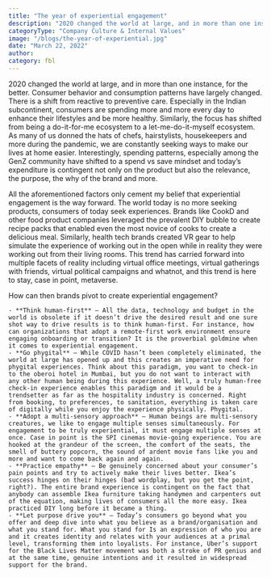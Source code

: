 ```yaml
---
title: "The year of experiential engagement"
description: "2020 changed the world at large, and in more than one instance, for the better."
categoryType: "Company Culture & Internal Values"
image: "/blogs/the-year-of-experiential.jpg"
date: "March 22, 2022"
author:
category: fbl
---
```


2020 changed the world at large, and in more than one instance, for the better. Consumer behavior and consumption patterns have largely changed. There is a shift from reactive to preventive care. Especially in the Indian subcontinent, consumers are spending more and more every day to enhance their lifestyles and be more healthy. Similarly, the focus has shifted from being a do-it-for-me ecosystem to a let-me-do-it-myself ecosystem. As many of us donned the hats of chefs, hairstylists, housekeepers and more during the pandemic, we are constantly seeking ways to make our lives at home easier. Interestingly, spending patterns, especially among the GenZ community have shifted to a spend vs save mindset and today’s expenditure is contingent not only on the product but also the relevance, the purpose, the why of the brand and more.

All the aforementioned factors only cement my belief that experiential engagement is the way forward. The world today is no more seeking products, consumers of today seek experiences. Brands like CookD and other food product companies leveraged the prevalent DIY bubble to create recipe packs that enabled even the most novice of cooks to create a delicious meal. Similarly, health tech brands created VR gear to help simulate the experience of working out in the open while in reality they were working out from their living rooms. This trend has carried forward into multiple facets of reality including virtual office meetings, virtual gatherings with friends, virtual political campaigns and whatnot, and this trend is here to stay, case in point, metaverse.

How can then brands pivot to create experiential engagement?

    - **Think human-first** – All the data, technology and budget in the world is obsolete if it doesn’t drive the desired result and one sure shot way to drive results is to think human-first. For instance, how can organizations that adopt a remote-first work environment ensure engaging onboarding or transition? It is the proverbial goldmine when it comes to experiential engagement.
    - **Go phygital** – While COVID hasn’t been completely eliminated, the world at large has opened up and this creates an imperative need for phygital experiences. Think about this paradigm, you want to check-in to the oberoi hotel in Mumbai, but you do not want to interact with any other human being during this experience. Well, a truly human-free check-in experience enables this paradigm and it would be a trendsetter as far as the hospitality industry is concerned. Right from booking, to preferences, to sanitation, everything is taken care of digitally while you enjoy the experience physically. Phygital.
    - **Adopt a multi-sensory approach** – Human beings are multi-sensory creatures, we like to engage multiple senses simultaneously. For engagement to be truly experiential, it must engage multiple senses at once. Case in point is the SPI cinemas movie-going experience. You are hooked at the grandeur of the screen, the comfort of the seats, the smell of buttery popcorn, the sound of ardent movie fans like you and more and want to come back again and again.
    - **Practice empathy** – Be genuinely concerned about your consumer’s pain points and try to actively make their lives better. Ikea’s success hinges on their hinges (bad wordplay, but you get the point, right?). The entire brand experience is contingent on the fact that anybody can assemble Ikea furniture taking handymen and carpenters out of the equation, making lives of consumers all the more easy. Ikea practiced DIY long before it became a thing.
    - **Let purpose drive you** – Today’s consumers go beyond what you offer and deep dive into what you believe as a brand/organisation and what you stand for. What you stand for Is an expression of who you are and it creates identity and relates with your audiences at a primal level, transforming them into loyalists. For instance, Uber’s support for the Black Lives Matter movement was both a stroke of PR genius and at the same time, genuine intentions and it resulted in widespread support for the brand.
